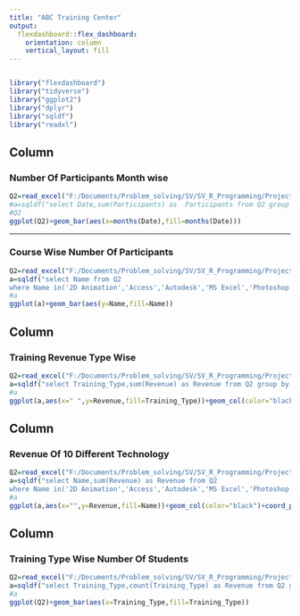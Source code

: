 ```yaml
---
title: "ABC Training Center"
output: 
  flexdashboard::flex_dashboard:
    orientation: column
    vertical_layout: fill
---
```


```r
```


```r
library("flexdashboard")
library("tidyverse")
library("ggplot2")
library("dplyr")
library("sqldf")
library("readxl")
```

Column {data-width=200}
-----------------------------------------------------------------------

### Number Of Participants Month wise 

```r
Q2=read_excel("F:/Documents/Problem_solving/SV/SV_R_Programming/Project/ABC.xlsx")
#a=sqldf("select Date,sum(Participants) as  Participants from Q2 group by Date")
#Q2
ggplot(Q2)+geom_bar(aes(x=months(Date),fill=months(Date)))
```


-----------------------------------------------------------------------

### Course Wise Number Of Participants

```r
Q2=read_excel("F:/Documents/Problem_solving/SV/SV_R_Programming/Project/ABC.xlsx")
a=sqldf("select Name from Q2
where Name in('2D Animation','Access','Autodesk','MS Excel','Photoshop','PowerPoint','Presentation','Eng Grammar','Eng Speaking','Eng Writing')")
#a
ggplot(a)+geom_bar(aes(y=Name,fill=Name))
```

Column {data-width=200}
-----------------------------------------------------------------------

### Training Revenue Type Wise

```r
Q2=read_excel("F:/Documents/Problem_solving/SV/SV_R_Programming/Project/ABC.xlsx")
a=sqldf("select Training_Type,sum(Revenue) as Revenue from Q2 group by Training_Type")
#a
ggplot(a,aes(x=" ",y=Revenue,fill=Training_Type))+geom_col(color="black")+coord_polar(theta="y")
```
Column {data-width=200}
-----------------------------------------------------------------------

### Revenue Of 10 Different Technology
```r
Q2=read_excel("F:/Documents/Problem_solving/SV/SV_R_Programming/Project/ABC.xlsx")
a=sqldf("select Name,sum(Revenue) as Revenue from Q2
where Name in('2D Animation','Access','Autodesk','MS Excel','Photoshop','PowerPoint','Presentation','Eng Grammar','Eng Speaking','Eng Writing') group by Name")
#a
ggplot(a,aes(x="",y=Revenue,fill=Name))+geom_col(color="black")+coord_polar(theta="y")
```
Column {data-width=200}
-----------------------------------------------------------------------

### Training Type Wise Number Of Students
```r
Q2=read_excel("F:/Documents/Problem_solving/SV/SV_R_Programming/Project/ABC.xlsx")
a=sqldf("select Training_Type,count(Training_Type) as Revenue from Q2 group by Training_Type")
#a
ggplot(Q2)+geom_bar(aes(x=Training_Type,fill=Training_Type))
```
